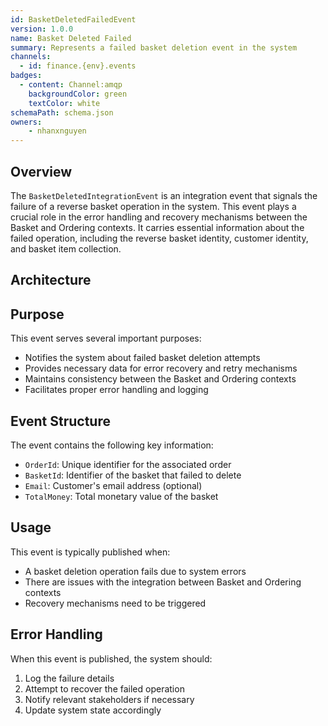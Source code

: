 ```yaml
---
id: BasketDeletedFailedEvent
version: 1.0.0
name: Basket Deleted Failed
summary: Represents a failed basket deletion event in the system
channels:
  - id: finance.{env}.events
badges:
  - content: Channel:amqp
    backgroundColor: green
    textColor: white
schemaPath: schema.json
owners:
    - nhanxnguyen
---
```


## Overview

The `BasketDeletedIntegrationEvent` is an integration event that signals the failure of a reverse basket operation in the system. This event plays a crucial role in the error handling and recovery mechanisms between the Basket and Ordering contexts. It carries essential information about the failed operation, including the reverse basket identity, customer identity, and basket item collection.

## Architecture

<NodeGraph />

## Purpose

This event serves several important purposes:
- Notifies the system about failed basket deletion attempts
- Provides necessary data for error recovery and retry mechanisms
- Maintains consistency between the Basket and Ordering contexts
- Facilitates proper error handling and logging

## Event Structure

The event contains the following key information:
- `OrderId`: Unique identifier for the associated order
- `BasketId`: Identifier of the basket that failed to delete
- `Email`: Customer's email address (optional)
- `TotalMoney`: Total monetary value of the basket

## Usage

This event is typically published when:
- A basket deletion operation fails due to system errors
- There are issues with the integration between Basket and Ordering contexts
- Recovery mechanisms need to be triggered

## Error Handling

When this event is published, the system should:
1. Log the failure details
2. Attempt to recover the failed operation
3. Notify relevant stakeholders if necessary
4. Update system state accordingly
